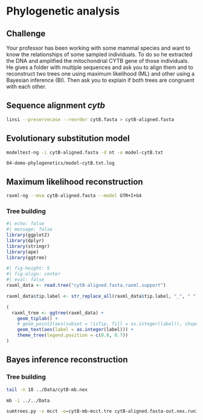 # Phylogenetic analysis


## Challenge {.unnumbered}
Your professor has been working with some mammal species and want to know the relationships of some sampled individuals. To do so he extracted the DNA and amplified the mitochondrial CYTB gene of those individuals. He gives a folder with multiple sequences and ask you to align them and to reconstruct two trees one using maximum likelihood (ML) and other using a Bayesian inference (BI). Then ask you to explain if both trees are congruent with each other.

## Sequence alignment *cytb* {.unnumbered}

```zsh
linsi --preservecase --reorder cytB.fasta > cytB-aligned.fasta
```

## Evolutionary substitution model {.unnumbered}

```zsh
modeltest-ng -i cytB-aligned.fasta -d nt -o model-cytB.txt
```

```zhs
04-demo-phylogenetics/model-cytB.txt.log
```

## Maximum likelihood reconstruction {.unnumbered}

```bash
raxml-ng --msa cytB-aligned.fasta --model GTR+I+G4
```

### Tree building {.unnumbered}

```r
#| echo: false
#| message: false
library(ggplot2)
library(dplyr)
library(stringr)
library(ape)
library(ggtree)
```

```r
#| fig-height: 5
#| fig-align: center
#| eval: false
raxml_data <- read.tree("cytB-aligned.fasta.raxml.support")

raxml_data$tip.label <- str_replace_all(raxml_data$tip.label, "_", " ")

(
  raxml_tree <- ggtree(raxml_data) +
    geom_tiplab() +
    # geom_point2(aes(subset = !isTip, fill = as.integer(label)), shape = 24, size = 3) +
    geom_text(aes(label = as.integer(label))) +
    theme_tree(legend.position = c(0.8, 0.7)) 
)
```

## Bayes inference reconstruction {.unnumbered}

### Tree building {.unnumbered}

```bash
tail -n 18 ../Data/cytB-mb.nex
```

```bash
mb -i ../../Data
```

```bash
sumtrees.py -s mcct -o=cytB-mb-mcct.tre cytB-aligned.fasta-out.nex.run1.t
```

